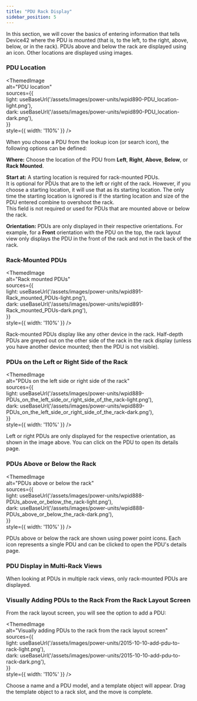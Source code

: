 ```yaml
---
title: "PDU Rack Display"
sidebar_position: 5
---
```



In this section, we will cover the basics of entering information that tells Device42 where the PDU is mounted (that is, to the left, to the right, above, below, or in the rack). PDUs above and below the rack are displayed using an icon. Other locations are displayed using images.

### PDU Location

<ThemedImage   
  alt="PDU location"   
  sources={{     
    light: useBaseUrl('/assets/images/power-units/wpid890-PDU_location-light.png'),     
    dark: useBaseUrl('/assets/images/power-units/wpid890-PDU_location-dark.png'),   
  }}   
  style={{ width: '110%' }} 
/>

When you choose a PDU from the lookup icon (or search icon), the following options can be defined:

**Where:** Choose the location of the PDU from **Left**, **Right**, **Above**, **Below**, or **Rack Mounted**.

**Start at:** A starting location is required for rack-mounted PDUs.  
It is optional for PDUs that are to the left or right of the rack. However, if you choose a starting location, it will use that as its starting location. The only time the starting location is ignored is if the starting location and size of the PDU entered combine to overshoot the rack.  
This field is not required or used for PDUs that are mounted above or below the rack.

**Orientation:** PDUs are only displayed in their respective orientations. For example, for a **Front** orientation with the PDU on the top, the rack layout view only displays the PDU in the front of the rack and not in the back of the rack.

### Rack-Mounted PDUs

<ThemedImage   
  alt="Rack mounted PDUs"   
  sources={{     
    light: useBaseUrl('/assets/images/power-units/wpid891-Rack_mounted_PDUs-light.png'),     
    dark: useBaseUrl('/assets/images/power-units/wpid891-Rack_mounted_PDUs-dark.png'),   
  }}   
  style={{ width: '110%' }} 
/>

Rack-mounted PDUs display like any other device in the rack. Half-depth PDUs are greyed out on the other side of the rack in the rack display (unless you have another device mounted; then the PDU is not visible).

### PDUs on the Left or Right Side of the Rack

<ThemedImage   
  alt="PDUs on the left side or right side of the rack"   
  sources={{     
    light: useBaseUrl('/assets/images/power-units/wpid889-PDUs_on_the_left_side_or_right_side_of_the_rack-light.png'),     
    dark: useBaseUrl('/assets/images/power-units/wpid889-PDUs_on_the_left_side_or_right_side_of_the_rack-dark.png'),   
  }}   
  style={{ width: '110%' }} 
/>

Left or right PDUs are only displayed for the respective orientation, as shown in the image above. You can click on the PDU to open its details page.

### PDUs Above or Below the Rack

<ThemedImage   
  alt="PDUs above or below the rack"   
  sources={{     
    light: useBaseUrl('/assets/images/power-units/wpid888-PDUs_above_or_below_the_rack-light.png'),     
    dark: useBaseUrl('/assets/images/power-units/wpid888-PDUs_above_or_below_the_rack-dark.png'),   
  }}   
  style={{ width: '110%' }} 
/>

PDUs above or below the rack are shown using power point icons. Each icon represents a single PDU and can be clicked to open the PDU's details page.

### PDU Display in Multi-Rack Views

When looking at PDUs in multiple rack views, only rack-mounted PDUs are displayed.

### Visually Adding PDUs to the Rack From the Rack Layout Screen

From the rack layout screen, you will see the option to add a PDU:

<ThemedImage   
  alt="Visually adding PDUs to the rack from the rack layout screen"   
  sources={{     
    light: useBaseUrl('/assets/images/power-units/2015-10-10-add-pdu-to-rack-light.png'),     
    dark: useBaseUrl('/assets/images/power-units/2015-10-10-add-pdu-to-rack-dark.png'),   
  }}   
  style={{ width: '110%' }} 
/>

Choose a name and a PDU model, and a template object will appear. Drag the template object to a rack slot, and the move is complete.

